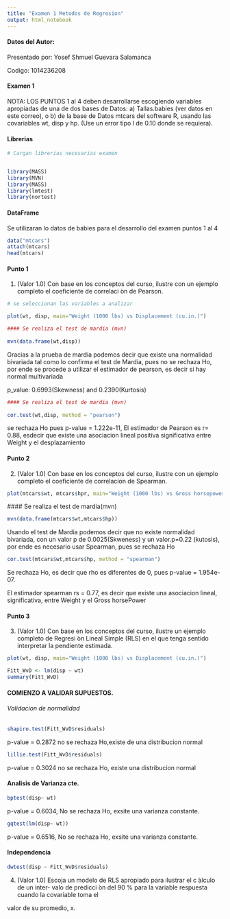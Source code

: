 ```yaml
---
title: "Examen 1 Metodos de Regresion"
output: html_notebook
---
```


#### Datos del Autor:
Presentado por: Yosef Shmuel Guevara Salamanca

Codigo: 1014236208

#### Examen 1

NOTA: LOS PUNTOS 1 al 4 deben desarrollarse escogiendo variables apropiadas de una
de dos bases de Datos: a) Tallas.babies (ver datos en este correo), o b) de la base de Datos
mtcars del software R, usando las covariables wt, disp y hp. (Use un error tipo I de 0.10
donde se requiera).

#### Librerias
```r

# Cargan librerias necesarias examen


library(MASS)
library(MVN)
library(MASS)
library(lmtest)
library(nortest)
```

#### DataFrame

Se utilizaran lo datos de babies para el desarrollo del examen puntos 1 al 4


```r


data("mtcars")
attach(mtcars)
head(mtcars)
```

#### Punto 1

1. (Valor 1.0) Con base en los conceptos del curso, ilustre con un ejemplo completo el
coeficiente de correlaci ́on de Pearson.



```r
# se seleccionan las variables a analizar

plot(wt, disp, main="Weight (1000 lbs) vs Displacement (cu.in.)")


```
 
 
```r
#### Se realiza el test de mardia (mvn)
 
mvn(data.frame(wt,disp))


```
Gracias a la prueba de mardia podemos decir que existe una normalidad bivariada tal como lo confirma el test de Mardia, pues no se rechaza Ho, por ende se procede a utilizar el estimador de pearson, es decir si hay normal multivariada

p_value: 0.6993(Skewness) and 0.2390(Kurtosis)


```r

#### Se realiza el test de mardia (mvn)
 
cor.test(wt,disp, method = "pearson")
```
se rechaza Ho pues p-value = 1.222e-11, El estimador de Pearson es  r= 0.88, esdecir que existe una asociacion lineal positiva  significativa entre Weight y el desplazamiento

#### Punto 2

2. (Valor 1.0) Con base en los conceptos del curso, ilustre con un ejemplo completo el
coeficiente de correlacíon de Spearman.


```r

plot(mtcars$wt, mtcars$hpr, main="Weight (1000 lbs) vs Gross horsepower")

```
 #### Se realiza el test de mardia(mvn)

```r

mvn(data.frame(mtcars$wt,mtcars$hp))

```

Usando el test de Mardia podemos decir que no existe normalidad bivariada, con un valor p de 0.0025(Skweness) y un valor.p=0.22 (kutosis), por ende es necesario usar Spearman, pues se rechaza Ho



```r
cor.test(mtcars$wt,mtcars$hp, method = "spearman")
```
Se rechaza Ho,  es decir que rho es diferentes de 0, pues p-value = 1.954e-07.

El estimador spearman rs = 0.77, es decir que existe una asociacion lineal, significativa, entre Weight y el Gross horsePower

#### Punto 3

3. (Valor 1.0) Con base en los conceptos del curso, ilustre un ejemplo completo de
Regresi ́on Lineal Simple (RLS) en el que tenga sentido interpretar la pendiente
estimada.


```r
plot(wt, disp, main="Weight (1000 lbs) vs Displacement (cu.in.)")
```


```r
Fitt_WvD <- lm(disp ~ wt)
summary(Fitt_WvD)

```
#### COMIENZO A VALIDAR SUPUESTOS.

###### Validacion de normalidad
```r

shapiro.test(Fitt_WvD$residuals)
```
p-value = 0.2872 no se rechaza Ho,existe de una distribucion normal
```r
lillie.test(Fitt_WvD$residuals)
```

p-value = 0.3024 no se rechaza Ho, existe una distribucion normal

#### Analisis de Varianza cte.

```r
bptest(disp~ wt)
```
p-value = 0.6034, No se rechaza Ho, exsite una varianza constante.
```r

gqtest(lm(disp~ wt))

```
p-value = 0.6516, No se rechaza Ho, exsite una varianza constante.

#### Independencia

```r
dwtest(disp ~ Fitt_WvD$residuals)
```

4. (Valor 1.0) Escoja un modelo de RLS apropiado para ilustrar el c ́alculo de un inter-
valo de predicci ́on del 90 % para la variable respuesta cuando la covariable toma el

valor de su promedio, x.
